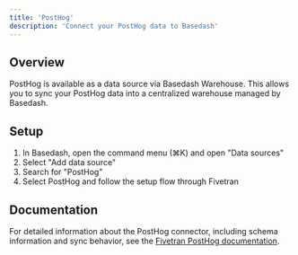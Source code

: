 ```yaml
---
title: 'PostHog'
description: 'Connect your PostHog data to Basedash'
---
```


## Overview

PostHog is available as a data source via Basedash Warehouse. This allows you to sync your PostHog data into a centralized warehouse managed by Basedash.

## Setup

1. In Basedash, open the command menu (⌘K) and open "Data sources"
2. Select "Add data source"
3. Search for "PostHog"
4. Select PostHog and follow the setup flow through Fivetran

## Documentation

For detailed information about the PostHog connector, including schema information and sync behavior, see the [Fivetran PostHog documentation](https://fivetran.com/docs/connectors/applications/posthog).
